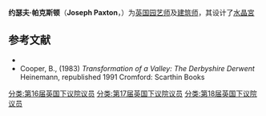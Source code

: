 {{Infobox scientist
|name              = 约瑟夫·帕克斯顿
|image             = Joseph Paxton by Maull & Co, c1860s.jpg
|image_size        = 220px
|caption           = 约瑟夫·帕克斯顿
|birth_date        = {{birth date|1803|4|3|df=y}}
|birth_place       =
|death_date = {{death date and age|1865|6|1|1803|4|3|df=y}}
|death_place       =
|residence  = |citizenship =
|nationality       = [[英国|英国]]
|ethnicity         =
|field             = [[园艺师|园艺师]]，[[建筑师|建筑师]]
|work_institutions =
|alma_mater        =
|doctoral_advisor  =
|doctoral_students =
|known_for         =
|author_abbrev_bot =|author_abbrev_zoo =
|influences        =
|influenced        =
|prizes            =
|religion = |footnotes = |signature         =
}}

'''约瑟夫·帕克斯顿'''（'''Joseph Paxton'''，{{bd|1803年|4月3日|1865年|6月1日|Robinson, Herbert}}）为[[英国|英国]][[园艺师|园艺师]]及[[建筑师|建筑师]]，其设计了[[水晶宮|水晶宮]]

{{botanist|Paxton|约瑟夫·帕克斯顿}}

== 参考文献 ==
{{reflist}}
{{refbegin|2}}
* {{cite web | title=The City of Coventry Parliamentary representation | work=British History On-Line | url=http://www.british-history.ac.uk/report.asp?compid=16032 | accessdate=May 16, 2005 | archive-date=2007-09-28 | archive-url=https://web.archive.org/web/20070928020922/http://www.british-history.ac.uk/report.asp?compid=16032 | dead-url=no }}
* Cooper, B., (1983) ''Transformation of a Valley: The Derbyshire Derwent'' Heinemann, republished 1991 Cromford: Scarthin Books
{{refend}}

{{Authority control}}
{{植物学家小作品}}

{{DEFAULTSORT:Paxton, Joseph}}

[[分类:第16届英国下议院议员|分类:第16届英国下议院议员]]
[[分类:第17届英国下议院议员|分类:第17届英国下议院议员]]
[[分类:第18届英国下议院议员|分类:第18届英国下议院议员]]